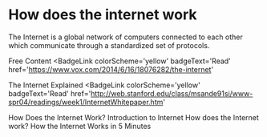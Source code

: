 # How does the internet work

The Internet is a global network of computers connected to each other which communicate through a standardized set of protocols.

<ResourceGroupTitle>Free Content</ResourceGroupTitle>
<BadgeLink
  colorScheme='yellow'
  badgeText='Read'
  href='https://www.vox.com/2014/6/16/18076282/the-internet'
>
  The Internet Explained
</BadgeLink>
<BadgeLink
  colorScheme='yellow'
  badgeText='Read'
  href='http://web.stanford.edu/class/msande91si/www-spr04/readings/week1/InternetWhitepaper.htm'
>
  How Does the Internet Work?
</BadgeLink>
<BadgeLink badgeText='Watch' href='/blog/what-is-internet'>
  Introduction to Internet
</BadgeLink>
<BadgeLink badgeText='Watch' href='https://www.youtube.com/watch?v=TNQsmPf24go'>
  How does the Internet work?
</BadgeLink>
<BadgeLink badgeText='Watch' href='https://www.youtube.com/watch?v=7_LPdttKXPc'>
  How the Internet Works in 5 Minutes
</BadgeLink>
